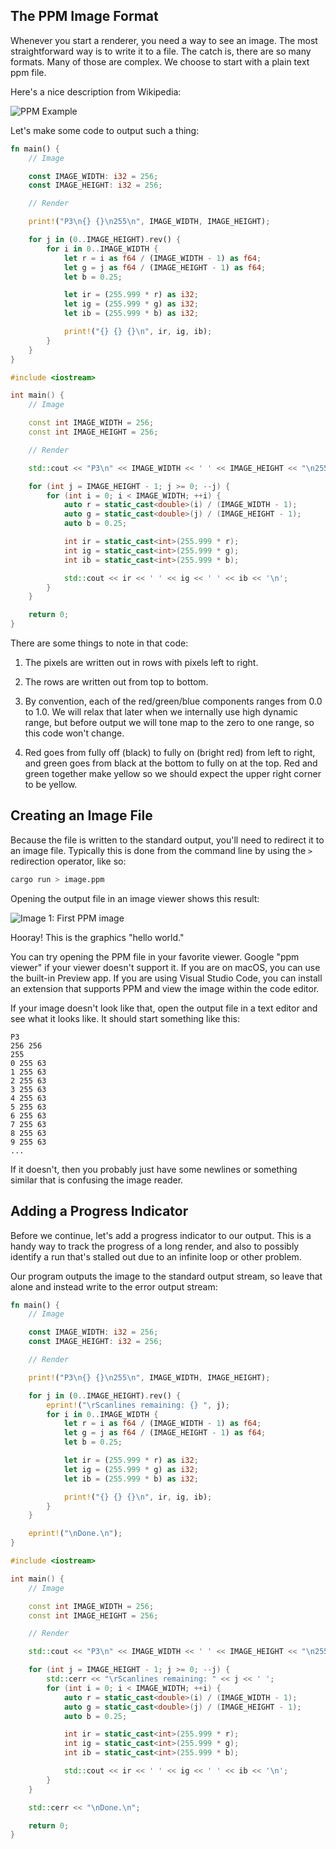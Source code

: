 

## The PPM Image Format

Whenever you start a renderer, you need a way to see an image. The most straightforward way is to write it to a file. The catch is, there are so many formats. Many of those are complex. We choose to start with a plain text ppm file.

Here's a nice description from Wikipedia:

![PPM Example](../images/fig-1.01-ppm.jpg)

Let's make some code to output such a thing:

<Tabs>
<Tab label="Rust">

```rust filename="main.rs (Creating your first image)"
fn main() {
    // Image

    const IMAGE_WIDTH: i32 = 256;
    const IMAGE_HEIGHT: i32 = 256;

    // Render

    print!("P3\n{} {}\n255\n", IMAGE_WIDTH, IMAGE_HEIGHT);

    for j in (0..IMAGE_HEIGHT).rev() {
        for i in 0..IMAGE_WIDTH {
            let r = i as f64 / (IMAGE_WIDTH - 1) as f64;
            let g = j as f64 / (IMAGE_HEIGHT - 1) as f64;
            let b = 0.25;

            let ir = (255.999 * r) as i32;
            let ig = (255.999 * g) as i32;
            let ib = (255.999 * b) as i32;

            print!("{} {} {}\n", ir, ig, ib);
        }
    }
}
```

</Tab>
<Tab label="C++">

```cpp filename="main.cpp (Creating your first image)"
#include <iostream>

int main() {
    // Image

    const int IMAGE_WIDTH = 256;
    const int IMAGE_HEIGHT = 256;

    // Render

    std::cout << "P3\n" << IMAGE_WIDTH << ' ' << IMAGE_HEIGHT << "\n255\n";

    for (int j = IMAGE_HEIGHT - 1; j >= 0; --j) {
        for (int i = 0; i < IMAGE_WIDTH; ++i) {
            auto r = static_cast<double>(i) / (IMAGE_WIDTH - 1);
            auto g = static_cast<double>(j) / (IMAGE_HEIGHT - 1);
            auto b = 0.25;

            int ir = static_cast<int>(255.999 * r);
            int ig = static_cast<int>(255.999 * g);
            int ib = static_cast<int>(255.999 * b);

            std::cout << ir << ' ' << ig << ' ' << ib << '\n';
        }
    }

    return 0;
}
```

</Tab>
</Tabs>

There are some things to note in that code:

1. The pixels are written out in rows with pixels left to right.

2. The rows are written out from top to bottom.

3. By convention, each of the red/green/blue components ranges from 0.0 to 1.0. We will relax that later when we internally use high dynamic range, but before output we will tone map to the zero to one range, so this code won't change.

4. Red goes from fully off (black) to fully on (bright red) from left to right, and green goes from black at the bottom to fully on at the top. Red and green together make yellow so we should expect the upper right corner to be yellow.

## Creating an Image File

Because the file is written to the standard output, you'll need to redirect it to an image file. Typically this is done from the command line by using the `>` redirection operator, like so:

```sh
cargo run > image.ppm
```

Opening the output file in an image viewer shows this result:

![Image 1: First PPM image](../images/img-1.01-first-ppm-image.png)

Hooray! This is the graphics "hello world."

<Callout type="info">

You can try opening the PPM file in your favorite viewer. Google "ppm viewer" if your viewer doesn't support it. If you are on macOS, you can use the built-in Preview app. If you are using Visual Studio Code, you can install an extension that supports PPM and view the image within the code editor.

</Callout>

If your image doesn't look like that, open the output file in a text editor and see what it looks like. It should start something like this:

```ppm filename="image.ppm (First image output)"
P3
256 256
255
0 255 63
1 255 63
2 255 63
3 255 63
4 255 63
5 255 63
6 255 63
7 255 63
8 255 63
9 255 63
...
```

If it doesn't, then you probably just have some newlines or something similar that is confusing the image reader.

## Adding a Progress Indicator

Before we continue, let's add a progress indicator to our output. This is a handy way to track the progress of a long render, and also to possibly identify a run that's stalled out due to an infinite loop or other problem.

Our program outputs the image to the standard output stream, so leave that alone and instead write to the error output stream:

<Tabs>
<Tab label="Rust">

```rust filename="main.rs (Main render loop with progress reporting)" {12,25-26}
fn main() {
    // Image

    const IMAGE_WIDTH: i32 = 256;
    const IMAGE_HEIGHT: i32 = 256;

    // Render

    print!("P3\n{} {}\n255\n", IMAGE_WIDTH, IMAGE_HEIGHT);

    for j in (0..IMAGE_HEIGHT).rev() {
        eprint!("\rScanlines remaining: {} ", j);
        for i in 0..IMAGE_WIDTH {
            let r = i as f64 / (IMAGE_WIDTH - 1) as f64;
            let g = j as f64 / (IMAGE_HEIGHT - 1) as f64;
            let b = 0.25;

            let ir = (255.999 * r) as i32;
            let ig = (255.999 * g) as i32;
            let ib = (255.999 * b) as i32;

            print!("{} {} {}\n", ir, ig, ib);
        }
    }

    eprint!("\nDone.\n");
}
```

</Tab>
<Tab label="C++">

```cpp filename="main.cpp (Main render loop with progress reporting)" {14,28-29}
#include <iostream>

int main() {
    // Image

    const int IMAGE_WIDTH = 256;
    const int IMAGE_HEIGHT = 256;

    // Render

    std::cout << "P3\n" << IMAGE_WIDTH << ' ' << IMAGE_HEIGHT << "\n255\n";

    for (int j = IMAGE_HEIGHT - 1; j >= 0; --j) {
        std::cerr << "\rScanlines remaining: " << j << ' ';
        for (int i = 0; i < IMAGE_WIDTH; ++i) {
            auto r = static_cast<double>(i) / (IMAGE_WIDTH - 1);
            auto g = static_cast<double>(j) / (IMAGE_HEIGHT - 1);
            auto b = 0.25;

            int ir = static_cast<int>(255.999 * r);
            int ig = static_cast<int>(255.999 * g);
            int ib = static_cast<int>(255.999 * b);

            std::cout << ir << ' ' << ig << ' ' << ib << '\n';
        }
    }

    std::cerr << "\nDone.\n";

    return 0;
}
```

</Tab>
</Tabs>
